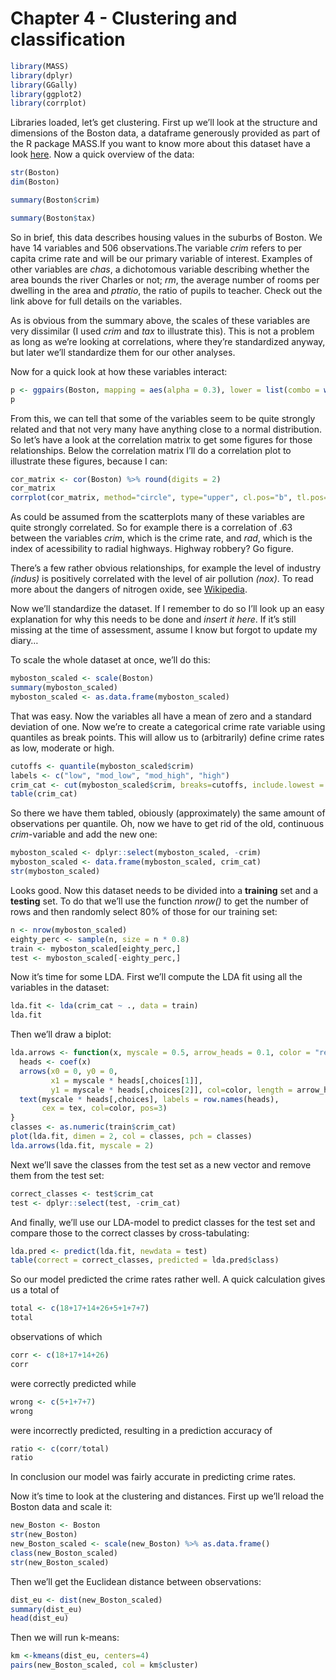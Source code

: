 # Chapter 4 - Clustering and classification

```r
library(MASS)
library(dplyr)
library(GGally)
library(ggplot2)
library(corrplot)
```

Libraries loaded, let's get clustering. First up we'll look at the structure and dimensions of the Boston data, a dataframe generously provided as part of the R package MASS.If you want to know more about this dataset have a look [here](https://stat.ethz.ch/R-manual/R-devel/library/MASS/html/Boston.html). Now a quick overview of the data:

```r
str(Boston)
dim(Boston)

summary(Boston$crim)

summary(Boston$tax)
```

So in brief, this data describes housing values in the suburbs of Boston. We have 14 variables and 506 observations.The variable _crim_ refers to per capita crime rate and will be our primary variable of interest. Examples of other variables are _chas_, a dichotomous variable describing whether the area bounds the river Charles or not; _rm_, the average number of rooms per dwelling in the area and _ptratio_, the ratio of pupils to teacher. Check out the link above for full details on the variables.

As is obvious from the summary above, the scales of these variables are very dissimilar (I used _crim_ and _tax_ to illustrate this). This is not a problem as long as we're looking at correlations, where they're standardized anyway, but later we'll standardize them for our other analyses.

Now for a quick look at how these variables interact:

```r
p <- ggpairs(Boston, mapping = aes(alpha = 0.3), lower = list(combo = wrap("facethist", bins = 20)))
p
```

From this, we can tell that some of the variables seem to be quite strongly related and that not very many have anything close to a normal distribution. So let's have a look at the correlation matrix to get some figures for those relationships. Below the correlation matrix I'll do a correlation plot to illustrate these figures, because I can:

```r
cor_matrix <- cor(Boston) %>% round(digits = 2)
cor_matrix
corrplot(cor_matrix, method="circle", type="upper", cl.pos="b", tl.pos="d", tl.cex=0.6)
```

As could be assumed from the scatterplots many of these variables are quite strongly correlated. So for example there is a correlation of .63 between the variables _crim_, which is the crime rate, and _rad_, which is the index of acessibility to radial highways. Highway robbery? Go figure.

There's a few rather obvious relationships, for example the level of industry _(indus)_ is positively correlated with the level of air pollution _(nox)_. To read more about the dangers of nitrogen oxide, see [Wikipedia](https://en.wikipedia.org/wiki/NOx).

Now we'll standardize the dataset. If I remember to do so I'll look up an easy explanation for why this needs to be done and _insert it here_. If it's still missing at the time of assessment, assume I know but forgot to update my diary...

To scale the whole dataset at once, we'll do this:

```r
myboston_scaled <- scale(Boston)
summary(myboston_scaled)
myboston_scaled <- as.data.frame(myboston_scaled)
```

That was easy. Now the variables all have a mean of zero and a standard deviation of one. Now we're to create a categorical crime rate variable using quantiles as break points. This will allow us to (arbitrarily) define crime rates as low, moderate or high. 

```r
cutoffs <- quantile(myboston_scaled$crim)
labels <- c("low", "mod_low", "mod_high", "high")
crim_cat <- cut(myboston_scaled$crim, breaks=cutoffs, include.lowest = TRUE, label = labels)
table(crim_cat)
```

So there we have them tabled, obiously (approximately) the same amount of observations per quantile. Oh, now we have to get rid of the old, continuous _crim_-variable and add the new one:

```r
myboston_scaled <- dplyr::select(myboston_scaled, -crim)
myboston_scaled <- data.frame(myboston_scaled, crim_cat)
str(myboston_scaled)
```

Looks good. Now this dataset needs to be divided into a __training__ set and a __testing__ set. To do that we'll use the function _nrow()_ to get the number of rows and then randomly select 80% of those for our training set:

```r
n <- nrow(myboston_scaled)
eighty_perc <- sample(n, size = n * 0.8)
train <- myboston_scaled[eighty_perc,]
test <- myboston_scaled[-eighty_perc,]
```

Now it's time for some LDA. First we'll compute the LDA fit using all the variables in the dataset:

```r
lda.fit <- lda(crim_cat ~ ., data = train)
lda.fit
```

Then we'll draw a biplot:

```r
lda.arrows <- function(x, myscale = 0.5, arrow_heads = 0.1, color = "red", tex = 0.75, choices = c(1,2)){
  heads <- coef(x)
  arrows(x0 = 0, y0 = 0, 
         x1 = myscale * heads[,choices[1]], 
         y1 = myscale * heads[,choices[2]], col=color, length = arrow_heads)
  text(myscale * heads[,choices], labels = row.names(heads), 
       cex = tex, col=color, pos=3)
}
classes <- as.numeric(train$crim_cat)
plot(lda.fit, dimen = 2, col = classes, pch = classes)
lda.arrows(lda.fit, myscale = 2)

```

Next we'll save the classes from the test set as a new vector and remove them from the test set:

```r
correct_classes <- test$crim_cat
test <- dplyr::select(test, -crim_cat)
```

And finally, we'll use our LDA-model to predict classes for the test set and compare those to the correct classes by cross-tabulating:

```r
lda.pred <- predict(lda.fit, newdata = test)
table(correct = correct_classes, predicted = lda.pred$class)
```

So our model predicted the crime rates rather well. A quick calculation gives us a total of
```r
total <- c(18+17+14+26+5+1+7+7)
total
```
observations of which
```r
corr <- c(18+17+14+26)
corr
```
were correctly predicted while
```r
wrong <- c(5+1+7+7)
wrong
```
were incorrectly predicted, resulting in a prediction accuracy of
```r
ratio <- c(corr/total)
ratio
```

In conclusion our model was fairly accurate in predicting crime rates.

Now it's time to look at the clustering and distances. First up we'll reload the Boston data and scale it:
```r
new_Boston <- Boston
str(new_Boston)
new_Boston_scaled <- scale(new_Boston) %>% as.data.frame()
class(new_Boston_scaled)
str(new_Boston_scaled)
```

Then we'll get the Euclidean distance between observations:

```r
dist_eu <- dist(new_Boston_scaled)
summary(dist_eu)
head(dist_eu)
```

Then we will run k-means:
```r
km <-kmeans(dist_eu, centers=4)
pairs(new_Boston_scaled, col = km$cluster)
```